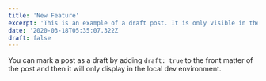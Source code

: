 ```yaml
---
title: 'New Feature'
excerpt: 'This is an example of a draft post. It is only visible in the local dev environment.'
date: '2020-03-18T05:35:07.322Z'
draft: false
---
```


You can mark a post as a draft by adding `draft: true` to the front matter of the post and then it will only display in the local dev environment.